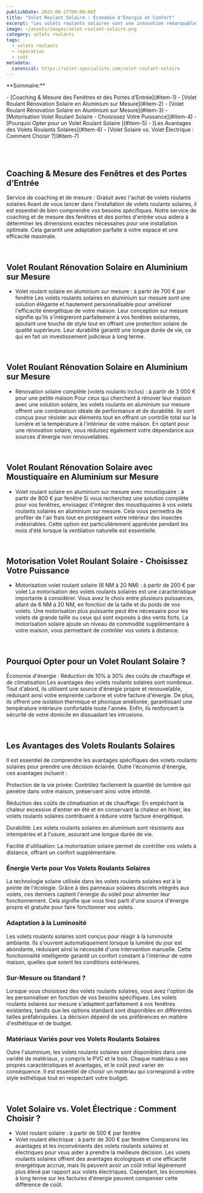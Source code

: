 ```yaml
---
publishDate: 2023-08-27T00:00:00Z
title: "Volet Roulant Solaire : Économie d'Énergie et Confort"
excerpt: "Les volets roulants solaires sont une innovation remarquable qui combine à la fois l'efficacité énergétique et le confort dans votre maison."
image: ~/assets/images/volet-roulant-solaire.png
category: volets roulants
tags:
  - volets roulants
  - reparation
  - coût
metadata:
  canonical: https://volet-specialiste.com/volet-roulant-solaire
---
```


<div>

<p>**Sommaire:**</p>
- [Coaching & Mesure des Fenêtres et des Portes d’Entrée](#item-1)
- [Volet Roulant Rénovation Solaire en Aluminium sur Mesure](#item-2)
- [Volet Roulant Rénovation Solaire en Aluminium sur Mesure](#item-3)
- [Motorisation Volet Roulant Solaire - Choisissez Votre Puissance](#item-4)
- [Pourquoi Opter pour un Volet Roulant Solaire ](#item-5)
- [Les Avantages des Volets Roulants Solaires](#item-6)
- [Volet Solaire vs. Volet Électrique : Comment Choisir ?](#item-7)
</div>

<a id="item-1"></a>
<br />
<br />

## Coaching & Mesure des Fenêtres et des Portes d’Entrée

Service de coaching et de mesure : Gratuit avec l'achat de volets roulants solaires
Avant de vous lancer dans l'installation de volets roulants solaires, il est essentiel de bien comprendre vos besoins spécifiques. Notre service de coaching et de mesure des fenêtres et des portes d'entrée vous aidera à déterminer les dimensions exactes nécessaires pour une installation optimale. Cela garantit une adaptation parfaite à votre espace et une efficacité maximale.

<a id="item-1"></a>
<br />

## Volet Roulant Rénovation Solaire en Aluminium sur Mesure

- Volet roulant solaire en aluminium sur mesure : à partir de 700 € par fenêtre
Les volets roulants solaires en aluminium sur mesure sont une solution élégante et hautement personnalisable pour améliorer l'efficacité énergétique de votre maison. Leur conception sur mesure signifie qu'ils s'intégreront parfaitement à vos fenêtres existantes, ajoutant une touche de style tout en offrant une protection solaire de qualité supérieure. Leur durabilité garantit une longue durée de vie, ce qui en fait un investissement judicieux à long terme.

<a id="item-1"></a>
<br />

## Volet Roulant Rénovation Solaire en Aluminium sur Mesure

- Rénovation solaire complète (volets roulants inclus) : à partir de 3 000 € pour une petite maison
Pour ceux qui cherchent à rénover leur maison avec une solution solaire, les volets roulants en aluminium sur mesure offrent une combinaison idéale de performance et de durabilité. Ils sont conçus pour résister aux éléments tout en offrant un contrôle total sur la lumière et la température à l'intérieur de votre maison. En optant pour une rénovation solaire, vous réduisez également votre dépendance aux sources d'énergie non renouvelables.

<a id="item-1"></a>
<br />

## Volet Roulant Rénovation Solaire avec Moustiquaire en Aluminium sur Mesure

- Volet roulant solaire en aluminium sur mesure avec moustiquaire : à partir de 800 € par fenêtre
Si vous recherchez une solution complète pour vos fenêtres, envisagez d'intégrer des moustiquaires à vos volets roulants solaires en aluminium sur mesure. Cela vous permettra de profiter de l'air frais tout en protégeant votre intérieur des insectes indésirables. Cette option est particulièrement appréciée pendant les mois d'été lorsque la ventilation naturelle est essentielle.

<a id="item-1"></a>
<br />

## Motorisation Volet Roulant Solaire - Choisissez Votre Puissance

- Motorisation volet roulant solaire (6 NM à 20 NM) : à partir de 200 € par volet
La motorisation des volets roulants solaires est une caractéristique importante à considérer. Vous avez le choix entre plusieurs puissances, allant de 6 NM à 20 NM, en fonction de la taille et du poids de vos volets. Une motorisation plus puissante peut être nécessaire pour les volets de grande taille ou ceux qui sont exposés à des vents forts. La motorisation solaire ajoute un niveau de commodité supplémentaire à votre maison, vous permettant de contrôler vos volets à distance.

<a id="item-1"></a>
<br />

## Pourquoi Opter pour un Volet Roulant Solaire ?

Économie d'énergie : Réduction de 10% à 30% des coûts de chauffage et de climatisation
Les avantages des volets roulants solaires sont nombreux. Tout d'abord, ils utilisent une source d'énergie propre et renouvelable, réduisant ainsi votre empreinte carbone et votre facture d'énergie. De plus, ils offrent une isolation thermique et phonique améliorée, garantissant une température intérieure confortable toute l'année. Enfin, ils renforcent la sécurité de votre domicile en dissuadant les intrusions.

<a id="item-1"></a>
<br />

## Les Avantages des Volets Roulants Solaires

Il est essentiel de comprendre les avantages spécifiques des volets roulants solaires pour prendre une décision éclairée. Outre l'économie d'énergie, ces avantages incluent :

Protection de la vie privée: Contrôlez facilement la quantité de lumière qui pénètre dans votre maison, préservant ainsi votre intimité.

Réduction des coûts de climatisation et de chauffage: En empêchant la chaleur excessive d'entrer en été et en conservant la chaleur en hiver, les volets roulants solaires contribuent à réduire votre facture énergétique.

Durabilité: Les volets roulants solaires en aluminium sont résistants aux intempéries et à l'usure, assurant une longue durée de vie.

Facilité d'utilisation: La motorisation solaire permet de contrôler vos volets à distance, offrant un confort supplémentaire.

### Énergie Verte pour Vos Volets Roulants Solaires
La technologie solaire utilisée dans les volets roulants solaires est à la pointe de l'écologie. Grâce à des panneaux solaires discrets intégrés aux volets, ces derniers captent l'énergie du soleil pour alimenter leur fonctionnement. Cela signifie que vous tirez parti d'une source d'énergie propre et gratuite pour faire fonctionner vos volets.

### Adaptation à la Luminosité
Les volets roulants solaires sont conçus pour réagir à la luminosité ambiante. Ils s'ouvrent automatiquement lorsque la lumière du jour est abondante, réduisant ainsi la nécessité d'une intervention manuelle. Cette fonctionnalité intelligente garantit un confort constant à l'intérieur de votre maison, quelles que soient les conditions extérieures.

### Sur-Mesure ou Standard ?
Lorsque vous choisissez des volets roulants solaires, vous avez l'option de les personnaliser en fonction de vos besoins spécifiques. Les volets roulants solaires sur mesure s'adaptent parfaitement à vos fenêtres existantes, tandis que les options standard sont disponibles en différentes tailles préfabriquées. La décision dépend de vos préférences en matière d'esthétique et de budget.

### Matériaux Variés pour vos Volets Roulants Solaires
Outre l'aluminium, les volets roulants solaires sont disponibles dans une variété de matériaux, y compris le PVC et le bois. Chaque matériau a ses propres caractéristiques et avantages, et le coût peut varier en conséquence. Il est essentiel de choisir un matériau qui correspond à votre style esthétique tout en respectant votre budget.

<a id="item-1"></a>
<br />

## Volet Solaire vs. Volet Électrique : Comment Choisir ?

- Volet roulant solaire : à partir de 500 € par fenêtre
- Volet roulant électrique : à partir de 300 € par fenêtre
Comparons les avantages et les inconvénients des volets roulants solaires et électriques pour vous aider à prendre la meilleure décision. Les volets roulants solaires offrent des avantages écologiques et une efficacité énergétique accrue, mais ils peuvent avoir un coût initial légèrement plus élevé par rapport aux volets électriques. Cependant, les économies à long terme sur les factures d'énergie peuvent compenser cette différence de coût.
